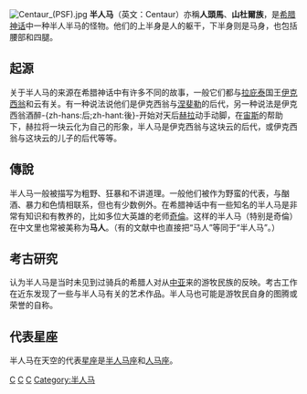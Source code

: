 {{Unreferenced |time=2014-12-21T11:36:23+00:00 }}
{{redirect2|人馬|其他意思|人馬 (消歧義)}}
{{otheruses|other=同名星座|半人馬座}}
{{distinguish|半馬}}
[[File:Centaur_(PSF).jpg|thumb]]
'''半人马'''（英文：Centaur）亦稱'''人頭馬'''、'''山杜爾族'''，是[[希腊神话|希腊神话]]中一种半人半马的怪物。他们的上半身是人的躯干，下半身则是马身，也包括腰部和四腿。

== 起源 ==
关于半人马的来源在希腊神话中有许多不同的故事，一般它们都与[[拉庇泰|拉庇泰]]国王[[伊克西翁|伊克西翁]]和云有关。有一种说法说他们是伊克西翁与[[涅斐勒|涅斐勒]]的后代，另一种说法是伊克西翁酒醉-{zh-hans:后;zh-hant:後}-开始对天后[[赫拉|赫拉]]动手动脚，在[[宙斯|宙斯]]的帮助下，赫拉将一块云化为自己的形象，半人马是伊克西翁与这块云的后代，或伊克西翁与这块云的儿子的后代等等。

== 傳說 ==
半人马一般被描写为粗野、狂暴和不讲道理。一般他们被作为野蛮的代表，与酗酒、暴力和色情相联系，但也有少数例外。在希腊神话中有一些知名的半人马是非常有知识和有教养的，比如多位大英雄的老师[[喀戎|奇倫]]。这样的半人马（特别是奇倫）在中文里也常被美称为'''马人'''。（有的文献中也直接把“马人”等同于“半人马”。）

== 考古研究 ==
认为半人马是当时未见到过骑兵的希腊人对从[[中亚|中亚]]来的游牧民族的反映。考古工作在近东发现了一些与半人马有关的艺术作品。半人马也可能是游牧民自身的图腾或荣誉的自称。

== 代表星座 ==
半人马在天空的代表[[星座|星座]]是[[半人马座|半人马座]]和[[人马座|人马座]]。
{{Commons|Category:Centaurs}}
{{希腊传说生物}}

[[Category:希腊神话生物|C]]
[[Category:有人類和其他生物特徵的傳說生物|C]]
[[Category:神话传说中的马|C]]
[[Category:半人马|Category:半人马]]
